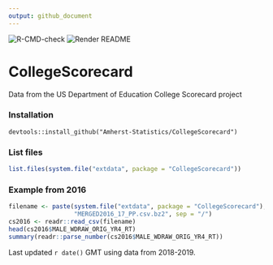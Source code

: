 ```yaml
---
output: github_document
---
```


![R-CMD-check](https://github.com/Amherst-Statistics/CollegeScorecard/workflows/R-CMD-check/badge.svg)
![Render README](https://github.com/Amherst-Statistics/CollegeScorecard/workflows/Render%20README/badge.svg)


# CollegeScorecard

Data from the US Department of Education College Scorecard project

### Installation

`devtools::install_github("Amherst-Statistics/CollegeScorecard")`

### List files

```r
list.files(system.file("extdata", package = "CollegeScorecard"))
```


### Example from 2016

```r
filename <- paste(system.file("extdata", package = "CollegeScorecard"), 
                  "MERGED2016_17_PP.csv.bz2", sep = "/")
cs2016 <- readr::read_csv(filename)
head(cs2016$MALE_WDRAW_ORIG_YR4_RT)
summary(readr::parse_number(cs2016$MALE_WDRAW_ORIG_YR4_RT))
```

Last updated `r date()` GMT using data from 2018-2019.
